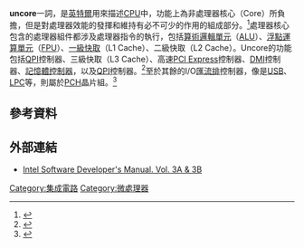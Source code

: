 {{noteTA
|G1=IT
}}

'''uncore'''一詞，是[[英特爾|英特爾]]用來描述[[CPU|CPU]]中，功能上為非處理器核心（Core）所負擔，但是對處理器效能的發揮和維持有必不可少的作用的組成部分。<ref name="modular uncore">{{cite web |url=http://www.intel.com/technology/ITJ/2010/v14i3/ITJ10_3_2_The-Uncore.htm |title=Ultrabook, SmartPhone, Laptop, Desktop, Server, & Embedded– Intel |publisher=Intel.com |date= |accessdate=2014-01-21 |archive-date=2012-10-19 |archive-url=https://web.archive.org/web/20121019144120/http://www.intel.com/technology/ITJ/2010/v14i3/ITJ10_3_2_The-Uncore.htm }}</ref>處理器核心包含的處理器組件都涉及處理器指令的執行，包括[[算術邏輯單元|算術邏輯單元]]（[[ALU|ALU]]）、[[浮點運算單元|浮點運算單元]]（[[FPU|FPU]]）、[[快取|一級快取]]（L1 Cache）、二級快取（L2 Cache）。Uncore的功能包括[[QPI|QPI]]控制器、三級快取（L3 Cache）、高速[[PCI_Express|PCI Express]]控制器、[[直接媒體介面|DMI]]控制器、[[内存控制器|記憶體控制器]]，以及[[QPI|QPI]]控制器。<ref name="thunderbolt">{{cite web |url=http://www.intel.com/technology/io/thunderbolt/ |title=Thunderbolt™ Technology for Developers |publisher=Intel.com |date=2014-01-13 |accessdate=2014-01-21 |archive-date=2011-09-23 |archive-url=https://web.archive.org/web/20110923152939/http://www.intel.com/technology/io/thunderbolt/ |dead-url=no }}</ref>至於其餘的I/O[[匯流排|匯流排]]控制器，像是[[USB|USB]]、[[LPC|LPC]]等，則屬於[[PCH|PCH]]晶片組。<ref name="Anandtech: Nehalem: The Unwritten Chapters">{{cite web |url=http://www.anandtech.com/cpuchipsets/showdoc.aspx?i=3453 |title=Nehalem: The Unwritten Chapters |publisher=AnandTech |date= |accessdate=2014-01-21 |archive-date=2010-01-04 |archive-url=https://web.archive.org/web/20100104031353/http://www.anandtech.com/cpuchipsets/showdoc.aspx?i=3453 }}</ref>

== 參考資料 ==
{{Reflist|30em}}

== 外部連結 ==
* [http://www.intel.com/products/processor/manuals/ Intel Software Developer's Manual. Vol. 3A & 3B] {{Wayback|url=http://www.intel.com/products/processor/manuals/ |date=20110308235039 }}{{en}}

{{Intel}}

[[Category:集成電路|Category:集成電路]]
[[Category:微處理器|Category:微處理器]]
